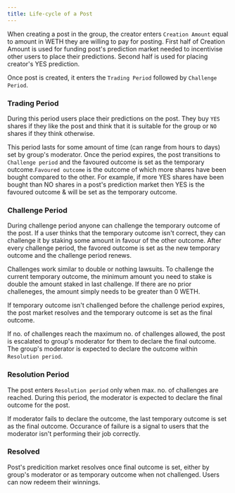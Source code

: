 ```yaml
---
title: Life-cycle of a Post
---
```


When creating a post in the group, the creator enters `Creation Amount` equal to amount in WETH they
are willing to pay for posting. First half of Creation Amount is used for funding post's
prediction market needed to incentivise other users to place their predictions. Second half
is used for placing creator's YES prediction.

Once post is created, it enters the `Trading Period` followed by `Challenge Period`.

### Trading Period

During this period users place their predictions on the post. They buy `YES` shares if they like the post
and think that it is suitable for the group or `NO` shares if they think otherwise.

This period lasts for some amount of time (can range from hours to days) set by group's moderator.
Once the period expires, the post transitions to `Challenge period` and the favoured outcome is set
as the temporary outcome.`Favoured outcome` is the outcome of which more shares have been bought
compared to the other. For example, if more YES shares have been bought than NO shares in a post's
prediction market then YES is the favoured outcome & will be set as the temporary outcome.

### Challenge Period

During challenge period anyone can challenge the temporary outcome of the post. If a user
thinks that the temporary outcome isn't correct, they can challenge it by staking some amount
in favour of the other outcome. After every challenge period, the favored outcome is set as
the new temporary outcome and the challenge period renews.

Challenges work similar to double or nothing lawsuits. To challenge the current temporary
outcome, the minimum amount you need to stake is double the amount staked in last challenge.
If there are no prior challeneges, the amount simply needs to be greater than 0 WETH.

If temporary outcome isn't challenged before the challenge period expires, the post market
resolves and the temporary outcome is set as the final outcome.

If no. of challenges reach the maximum no. of challenges allowed, the post is escalated
to group's moderator for them to declare the final outcome. The group's moderator
is expected to declare the outcome within `Resolution period`.

### Resolution Period

The post enters `Resolution period` only when max. no. of challenges are reached. During this
period, the moderator is expected to declare the final outcome for the post.

If moderator fails to declare the outcome, the last temporary outcome is set as the
final outcome. Occurance of failure is a signal to users that the moderator isn't
performing their job correctly.

### Resolved

Post's predicition market resolves once final outcome is set, either by group's moderator
or as temporary outcome when not challenged. Users can now redeem their winnings.
